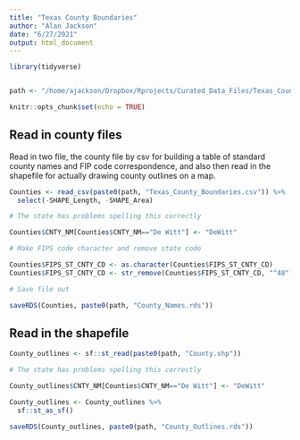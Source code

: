 ```yaml
---
title: "Texas County Boundaries"
author: "Alan Jackson"
date: "6/27/2021"
output: html_document
---
```


```r
library(tidyverse)


path <- "/home/ajackson/Dropbox/Rprojects/Curated_Data_Files/Texas_Counties/"

knitr::opts_chunk$set(echo = TRUE)
```

##    Read in county files

Read in two file, the county file by csv for building a table of standard
county names and FIP code correspondence, and also then read in the shapefile
for actually drawing county outlines on a map.

```r

Counties <- read_csv(paste0(path, "Texas_County_Boundaries.csv")) %>% 
  select(-SHAPE_Length, -SHAPE_Area)

# The state has problems spelling this correctly

Counties$CNTY_NM[Counties$CNTY_NM=="De Witt"] <- "DeWitt"

# Make FIPS code character and remove state code

Counties$FIPS_ST_CNTY_CD <- as.character(Counties$FIPS_ST_CNTY_CD)
Counties$FIPS_ST_CNTY_CD <- str_remove(Counties$FIPS_ST_CNTY_CD, "^48")

# Save file out

saveRDS(Counties, paste0(path, "County_Names.rds"))

```

##        Read in the shapefile

```r

County_outlines <- sf::st_read(paste0(path, "County.shp"))

# The state has problems spelling this correctly

County_outlines$CNTY_NM[Counties$CNTY_NM=="De Witt"] <- "DeWitt"

County_outlines <- County_outlines %>% 
  sf::st_as_sf()  

saveRDS(County_outlines, paste0(path, "County_Outlines.rds"))

```

